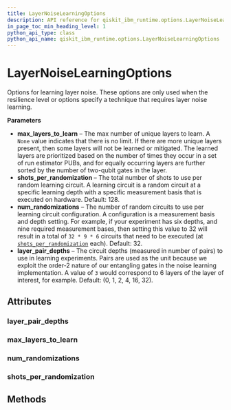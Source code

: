 ```yaml
---
title: LayerNoiseLearningOptions
description: API reference for qiskit_ibm_runtime.options.LayerNoiseLearningOptions
in_page_toc_min_heading_level: 1
python_api_type: class
python_api_name: qiskit_ibm_runtime.options.LayerNoiseLearningOptions
---
```


# LayerNoiseLearningOptions

<Class id="qiskit_ibm_runtime.options.LayerNoiseLearningOptions" isDedicatedPage={true} github="https://github.com/Qiskit/qiskit-ibm-runtime/tree/stable/0.21/qiskit_ibm_runtime/options/layer_noise_learning_options.py#L28-L75" signature="LayerNoiseLearningOptions(*args, **kwargs)">
  Options for learning layer noise.

  <Admonition title="Note" type="note">
    These options are only used when the resilience level or options specify a technique that requires layer noise learning.
  </Admonition>

  **Parameters**

  *   **max\_layers\_to\_learn** – The max number of unique layers to learn. A `None` value indicates that there is no limit. If there are more unique layers present, then some layers will not be learned or mitigated. The learned layers are prioritized based on the number of times they occur in a set of run estimator PUBs, and for equally occurring layers are further sorted by the number of two-qubit gates in the layer.
  *   **shots\_per\_randomization** – The total number of shots to use per random learning circuit. A learning circuit is a random circuit at a specific learning depth with a specific measurement basis that is executed on hardware. Default: 128.
  *   **num\_randomizations** – The number of random circuits to use per learning circuit configuration. A configuration is a measurement basis and depth setting. For example, if your experiment has six depths, and nine required measurement bases, then setting this value to 32 will result in a total of `32 * 9 * 6` circuits that need to be executed (at [`shots_per_randomization`](#qiskit_ibm_runtime.options.LayerNoiseLearningOptions.shots_per_randomization "qiskit_ibm_runtime.options.LayerNoiseLearningOptions.shots_per_randomization") each). Default: 32.
  *   **layer\_pair\_depths** – The circuit depths (measured in number of pairs) to use in learning experiments. Pairs are used as the unit because we exploit the order-2 nature of our entangling gates in the noise learning implementation. A value of `3` would correspond to 6 layers of the layer of interest, for example. Default: (0, 1, 2, 4, 16, 32).

  ## Attributes

  ### layer\_pair\_depths

  <Attribute id="qiskit_ibm_runtime.options.LayerNoiseLearningOptions.layer_pair_depths" name="layer_pair_depths" attributeTypeHint="UnsetType | List[int]" attributeValue="Unset" />

  ### max\_layers\_to\_learn

  <Attribute id="qiskit_ibm_runtime.options.LayerNoiseLearningOptions.max_layers_to_learn" name="max_layers_to_learn" attributeTypeHint="UnsetType | int | None" attributeValue="Unset" />

  ### num\_randomizations

  <Attribute id="qiskit_ibm_runtime.options.LayerNoiseLearningOptions.num_randomizations" name="num_randomizations" attributeTypeHint="UnsetType | int" attributeValue="Unset" />

  ### shots\_per\_randomization

  <Attribute id="qiskit_ibm_runtime.options.LayerNoiseLearningOptions.shots_per_randomization" name="shots_per_randomization" attributeTypeHint="UnsetType | int" attributeValue="Unset" />

  ## Methods
</Class>

